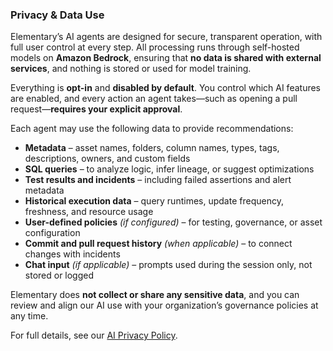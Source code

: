 
### Privacy & Data Use

Elementary’s AI agents are designed for secure, transparent operation, with full user control at every step. All processing runs through self-hosted models on **Amazon Bedrock**, ensuring that **no data is shared with external services**, and nothing is stored or used for model training.

Everything is **opt-in** and **disabled by default**. You control which AI features are enabled, and every action an agent takes—such as opening a pull request—**requires your explicit approval**.

Each agent may use the following data to provide recommendations:

- **Metadata** – asset names, folders, column names, types, tags, descriptions, owners, and custom fields
- **SQL queries** – to analyze logic, infer lineage, or suggest optimizations
- **Test results and incidents** – including failed assertions and alert metadata
- **Historical execution data** – query runtimes, update frequency, freshness, and resource usage
- **User-defined policies** *(if configured)* – for testing, governance, or asset configuration
- **Commit and pull request history** *(when applicable)* – to connect changes with incidents
- **Chat input** *(if applicable)* – prompts used during the session only, not stored or logged

Elementary does **not collect or share any sensitive data**, and you can review and align our AI use with your organization’s governance policies at any time.

For full details, see our [AI Privacy Policy](/cloud/general/ai-privacy-policy).